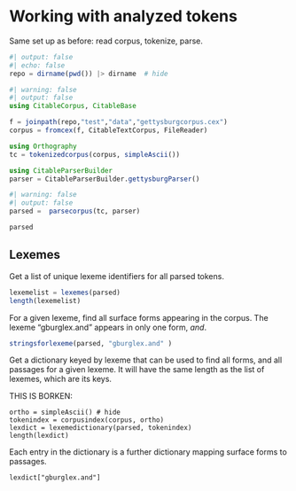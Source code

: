 # Working with analyzed tokens


Same set up as before: read corpus, tokenize, parse.
```julia
#| output: false
#| echo: false
repo = dirname(pwd()) |> dirname  # hide
```

```julia
#| warning: false
#| output: false
using CitableCorpus, CitableBase

f = joinpath(repo,"test","data","gettysburgcorpus.cex") 
corpus = fromcex(f, CitableTextCorpus, FileReader)

using Orthography
tc = tokenizedcorpus(corpus, simpleAscii())

using CitableParserBuilder
parser = CitableParserBuilder.gettysburgParser()
```


```julia
#| warning: false
#| output: false
parsed =  parsecorpus(tc, parser)
```

```julia
parsed
```




## Lexemes

Get a list of unique lexeme identifiers for all parsed tokens.

```julia
lexemelist = lexemes(parsed)
length(lexemelist)
```

For a given lexeme, find all surface forms appearing in the corpus.  The lexeme "gburglex.and" appears in only one form, *and*.
```julia
stringsforlexeme(parsed, "gburglex.and" )
```

Get a dictionary keyed by lexeme that can be used to find all forms, and all passages
for a given lexeme.  It will have the same length as the list of lexemes, which are its keys.


THIS IS BORKEN:

```
ortho = simpleAscii() # hide
tokenindex = corpusindex(corpus, ortho)
lexdict = lexemedictionary(parsed, tokenindex)
length(lexdict)
```

Each entry in the dictionary is a further dictionary mapping surface forms to passages.

```
lexdict["gburglex.and"]
```
